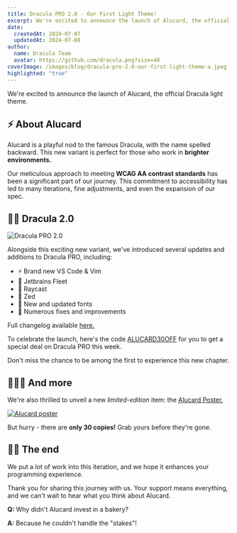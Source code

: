```yaml
---
title: Dracula PRO 2.0 - Our First Light Theme!
excerpt: We're excited to announce the launch of Alucard, the official Dracula light theme & Dracula PRO 2.0
date:
  createdAt: 2024-07-07
  updatedAt: 2024-07-08
author:
  name: Dracula Team
  avatar: https://github.com/dracula.png?size=48
coverImage: /images/blog/dracula-pro-2.0-our-first-light-theme-a.jpeg
highlighted: "true"
---
```


We're excited to announce the launch of Alucard, the official Dracula light theme.

## ⚡ About Alucard

Alucard is a playful nod to the famous Dracula, with the name spelled backward. This new variant is perfect for those who work in **brighter environments.**

Our meticulous approach to meeting **WCAG AA contrast standards** has been a significant part of our journey. This commitment to accessibility has led to many iterations, fine adjustments, and even the expansion of our spec.

## 🧛‍♂️ Dracula 2.0

![Dracula PRO 2.0](/images/blog/dracula-pro-2.0-our-first-light-theme-b.jpeg)

Alongside this exciting new variant, we've introduced several updates and additions to Dracula PRO, including:

- ⚡ Brand new VS Code & Vim
- 🚢 Jetbrains Fleet
- 🚀 Raycast
- 🐐 Zed
- 🔄 New and updated fonts
- 🧰 Numerous fixes and improvements

Full changelog available [here.](/pro/changelog#22)

To celebrate the launch, here's the code [ALUCARD30OFF](https://draculatheme.gumroad.com/l/dracula-pro/ALUCARD30OFF) for you to get a special deal on Dracula PRO this week.

Don't miss the chance to be among the first to experience this new chapter.

## 🏃🏻‍➡️ And more

We're also thrilled to unveil a new _limited-edition_ item: the [Alucard Poster.](/shop/alucard-poster)

[![Alucard poster](/images/blog/dracula-pro-2.0-our-first-light-theme-c.jpeg)](/shop/alucard-poster)

But hurry - there are **only 30 copies!** Grab yours before they're gone.

## 👋🏻 The end

We put a lot of work into this iteration, and we hope it enhances your programming experience.

Thank you for sharing this journey with us. Your support means everything, and we can't wait to hear what you think about Alucard.

**Q:** Why didn't Alucard invest in a bakery?

**A:** Because he couldn't handle the "stakes"!
